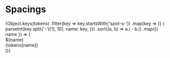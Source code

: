 
<Meta title="Tokens/Spacings" />

# Spacings

<div className="spacings">
  {Object.keys(tokens)
  .filter(key => key.startsWith('spot-s-'))
  .map(key => ({
    i: parseInt(key.split('-')[1], 10),
    name: key,
  }))
  .sort((a, b) => a.i - b.i)
  .map(({ name }) => (
    <div
      className="spacings--spacing"
      key={name}
    >
      <div className="spacings--name">${name}</div>
      <div className="spacings--value">{tokens[name]}</div>
      <div
        className="spacings--preview"
        style={{ 'height': tokens[name] }}
      />
    </div>
  ))}
</div>


<style>
{`
.spacings {
  display: flex;
  flex-wrap: wrap;
  margin-right: -1rem;
}

.spacings--spacing {
  margin-bottom: 1rem;
  margin-right: 1rem;
  display: flex;
  align-items: center;
  width: 100%;
}

.spacings--spacing > * {
  flex-basis: 30%;
}

.spacings--preview {
  background-color: #507193;
  flex-shrink: 1;
  flex-basis: 100%;
}

.spacings--name {
  font-weight: bold;
  padding: 0.3rem;
}

.spacings--value {
  padding: 0.3rem;
}
`}
</style>
